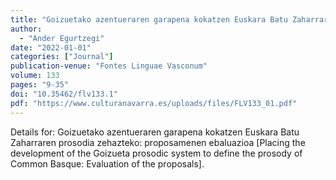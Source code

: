 ```yaml
---
title: "Goizuetako azentueraren garapena kokatzen Euskara Batu Zaharraren prosodia zehazteko: proposamenen ebaluazioa [Placing the development of the Goizueta prosodic system to define the prosody of Common Basque: Evaluation of the proposals]"
author:
  - "Ander Egurtzegi"
date: "2022-01-01"
categories: ["Journal"]
publication-venue: "Fontes Linguae Vasconum"
volume: 133
pages: "9-35"
doi: "10.35462/flv133.1"
pdf: "https://www.culturanavarra.es/uploads/files/FLV133_01.pdf"
---
```


Details for: Goizuetako azentueraren garapena kokatzen Euskara Batu Zaharraren prosodia zehazteko: proposamenen ebaluazioa [Placing the development of the Goizueta prosodic system to define the prosody of Common Basque: Evaluation of the proposals]. 